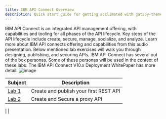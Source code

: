 ```yaml
---
title: IBM API Connect Overview
description: Quick start guide for getting acclimated with gatsby-theme-carbon
---
```


<PageDescription>

IBM API Connect is an integrated API management offering, with capabilities and tooling for all phases of the API lifecycle. Key steps of the API lifecycle include create, secure, manage, socialize, and analyze. Learn more about IBM API connects offering and  capabilities from this audio presentation.
Below mentioned  lab exercises will walk you through designing, publishing, and securing APIs.
IBM API Connect has several out of the box personas. Some of these personas will be used in the context of these labs. The IBM API Connect V10.x Deployment WhitePaper has more detail.
![image](https://user-images.githubusercontent.com/112578833/236899117-1bcd081b-c589-4248-ac12-6c1807f91c31.png)


</PageDescription>


|  Subject                            | Description                                            |                                                               
|-------------------------|-----------------------------------------|
| [Lab 1](/api-connect/lab1)       | Create and publish your first REST API
| [Lab 2](/api-connect/lab2)       | Create and Secure a proxy API
| 
| 
